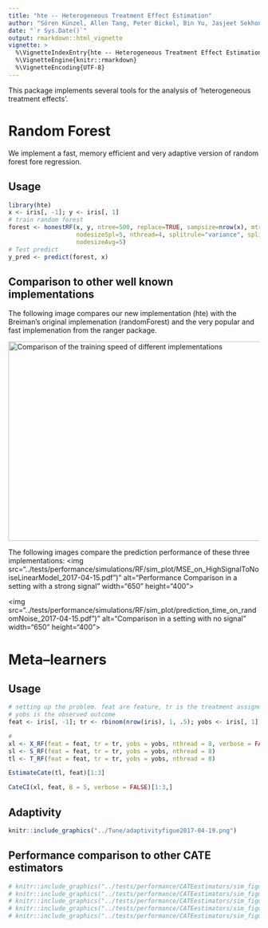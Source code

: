 ```yaml
---
title: "hte -- Heterogeneous Treatment Effect Estimation"
author: "Sören Künzel, Allen Tang, Peter Bickel, Bin Yu, Jasjeet Sekhon"
date: "`r Sys.Date()`"
output: rmarkdown::html_vignette
vignette: >
  %\VignetteIndexEntry{hte -- Heterogeneous Treatment Effect Estimation}
  %\VignetteEngine{knitr::rmarkdown}
  %\VignetteEncoding{UTF-8}
---
```

This package implements several tools for the analysis of 'heterogeneous treatment effects'. 

# Random Forest

We implement a fast, memory efficient and very adaptive version of random forest 
fore regression. 

## Usage

```r
library(hte)
x <- iris[, -1]; y <- iris[, 1]
# train random forest
forest <- honestRF(x, y, ntree=500, replace=TRUE, sampsize=nrow(x), mtry=3, 
                   nodesizeSpl=5, nthread=4, splitrule="variance", splitratio=.8,
                   nodesizeAvg=5)
# Test predict
y_pred <- predict(forest, x)
```

## Comparison to other well known implementations

The following image compares our new implementation (hte) with the Breiman's original 
implemenation (randomForest) and the very popular and fast implemenation from the
ranger package. 

<img src="../tests/performance/honestRF/nfeatures5.pdf" 
alt="Comparison of the training speed of different implementations"  width="650" height="400">

The following images compare the prediction performance of these three implementations:
<img src="../tests/performance/simulations/RF/sim_plot/MSE_on_HighSignalToNoiseLinearModel_2017-04-15.pdf")"
alt="Performance Comparison in a setting with a strong signal"  width="650" height="400">

<img src="../tests/performance/simulations/RF/sim_plot/prediction_time_on_randomNoise_2017-04-15.pdf")"
alt="Comparison in a setting with no signal"  width="650" height="400">



# Meta--learners

## Usage
```r
# setting up the problem. feat are feature, tr is the treatment assignment and
# yobs is the observed outcome
feat <- iris[, -1]; tr <- rbinom(nrow(iris), 1, .5); yobs <- iris[, 1]

# 
xl <- X_RF(feat = feat, tr = tr, yobs = yobs, nthread = 8, verbose = FALSE)
sl <- S_RF(feat = feat, tr = tr, yobs = yobs, nthread = 8)
tl <- T_RF(feat = feat, tr = tr, yobs = yobs, nthread = 8)

EstimateCate(tl, feat)[1:3]

CateCI(xl, feat, B = 5, verbose = FALSE)[1:3,]
```

## Adaptivity

```r
knitr::include_graphics("../Tune/adaptivityfigue2017-04-19.png")
```


## Performance comparison to other CATE estimators
```r
# knitr::include_graphics("../tests/performance/CATEestimators/sim_figures/singleplot_complexTaudim20a0.png")
# knitr::include_graphics("../tests/performance/CATEestimators/sim_figures/singleplot_Wager1dim20a0.png")
# knitr::include_graphics("../tests/performance/CATEestimators/sim_figures/singleplot_RsparseT2weakdim20a0.png")
# knitr::include_graphics("../tests/performance/CATEestimators/sim_figures/singleplot_Wager3dim20a0.png")
# knitr::include_graphics("../tests/performance/CATEestimators/sim_figures/singleplot_Usual1dim20a0.png")
```



